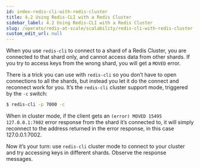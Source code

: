 ```yaml
---
id: index-redis-cli-with-redis-cluster
title: 4.2 Using Redis-CLI with a Redis Cluster
sidebar_label: 4.2 Using Redis-CLI with a Redis Cluster
slug: /operate/redis-at-scale/scalability/redis-cli-with-redis-cluster
custom_edit_url: null
---
```



When you use `redis-cli` to connect to a shard of a Redis Cluster, you are connected to that shard only, and cannot access data from other shards. If you try to access keys from the wrong shard, you will get a `MOVED` error.

There is a trick you can use with `redis-cli` so you don’t have to open connections to all the shards, but instead you let it do the connect and reconnect work for you. It’s the `redis-cli` cluster support mode, triggered by the `-c` switch:

```bash
$ redis-cli -p 7000 -c
```
When in cluster mode, if the client gets an `(error) MOVED 15495 127.0.0.1:7002` error response from the shard it’s connected to, it will simply reconnect to the address returned in the error response, in this case 127.0.0.1:7002.

Now it’s your turn: use `redis-cli` cluster mode to connect to your cluster and try accessing keys in different shards. Observe the response messages.